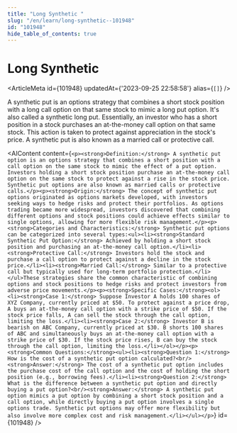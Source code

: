 ```yaml
---
title: "Long Synthetic "
slug: "/en/learn/long-synthetic--101948"
id: "101948"
hide_table_of_contents: true
---
```



# Long Synthetic 

<ArticleMeta id={101948} updatedAt={'2023-09-25 22:58:58'} alias={`[]`} />
<div className='border-solid border-b border-t-0 my-4 border-[var(--ifm-color-gray-300)]' />

A synthetic put is an options strategy that combines a short stock position with a long call option on that same stock to mimic a long put option. It's also called a synthetic long put. Essentially, an investor who has a short position in a stock purchases an at-the-money call option on that same stock. This action is taken to protect against appreciation in the stock's price. A synthetic put is also known as a married call or protective call.

<AIContent content={`<p><strong>Definition:</strong> A synthetic put option is an options strategy that combines a short position with a call option on the same stock to mimic the effect of a put option. Investors holding a short stock position purchase an at-the-money call option on the same stock to protect against a rise in the stock price. Synthetic put options are also known as married calls or protective calls.</p><p><strong>Origin:</strong> The concept of synthetic put options originated as options markets developed, with investors seeking ways to hedge risks and protect their portfolios. As options trading became more widespread, investors discovered that combining different options and stock positions could achieve effects similar to single options, allowing for more flexible risk management.</p><p><strong>Categories and Characteristics:</strong> Synthetic put options can be categorized into several types:<ul><li><strong>Standard Synthetic Put Option:</strong> Achieved by holding a short stock position and purchasing an at-the-money call option.</li><li><strong>Protective Call:</strong> Investors hold the stock and purchase a call option to protect against a decline in the stock price.</li><li><strong>Married Call:</strong> Similar to a protective call but typically used for long-term portfolio protection.</li></ul>These strategies share the common characteristic of combining options and stock positions to hedge risks and protect investors from adverse price movements.</p><p><strong>Specific Cases:</strong><ol><li><strong>Case 1:</strong> Suppose Investor A holds 100 shares of XYZ Company, currently priced at $50. To protect against a price drop, A buys an at-the-money call option with a strike price of $50. If the stock price falls, A can sell the stock through the call option, limiting the loss.</li><li><strong>Case 2:</strong> Investor B is bearish on ABC Company, currently priced at $30. B shorts 100 shares of ABC and simultaneously buys an at-the-money call option with a strike price of $30. If the stock price rises, B can buy the stock through the call option, limiting the loss.</li></ol></p><p><strong>Common Questions:</strong><ul><li><strong>Question 1:</strong> How is the cost of a synthetic put option calculated?<br/><strong>Answer:</strong> The cost of a synthetic put option includes the purchase cost of the call option and the cost of holding the short position (e.g., borrowing fees).</li><li><strong>Question 2:</strong> What is the difference between a synthetic put option and directly buying a put option?<br/><strong>Answer:</strong> A synthetic put option mimics a put option by combining a short stock position and a call option, while directly buying a put option involves a single options trade. Synthetic put options may offer more flexibility but also involve more complex cost and risk management.</li></ul></p>`} id={101948} />
